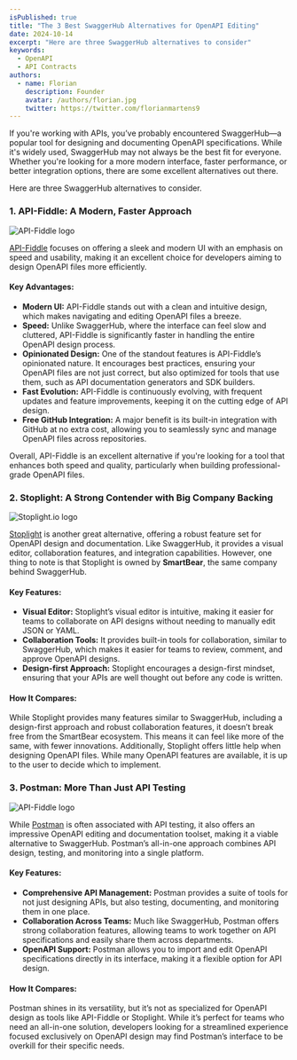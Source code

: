 ```yaml
---
isPublished: true  
title: "The 3 Best SwaggerHub Alternatives for OpenAPI Editing"  
date: 2024-10-14  
excerpt: "Here are three SwaggerHub alternatives to consider"  
keywords:
  - OpenAPI
  - API Contracts
authors:
  - name: Florian
    description: Founder
    avatar: /authors/florian.jpg
    twitter: https://twitter.com/florianmartens9 
---
```


If you're working with APIs, you’ve probably encountered SwaggerHub—a popular tool for designing and documenting OpenAPI 
specifications. While it's widely used, SwaggerHub may not always be the best fit for everyone. Whether you're looking 
for a more modern interface, faster performance, or better integration options, there are some excellent alternatives out there.

Here are three SwaggerHub alternatives to consider.

### 1. API-Fiddle: A Modern, Faster Approach

<Img src="/post-media/0014-api-fiddle-logo.png" height={554} width={1280} alt="API-Fiddle logo" />

[API-Fiddle](https://api-fiddle.com) focuses on offering a sleek 
and modern UI with an emphasis on speed and usability, making it an excellent choice for developers aiming 
to design OpenAPI files more efficiently.

#### Key Advantages:
- **Modern UI:** API-Fiddle stands out with a clean and intuitive design, which makes navigating and editing 
OpenAPI files a breeze.
- **Speed:** Unlike SwaggerHub, where the interface can feel slow and cluttered, API-Fiddle is significantly 
faster in handling the entire OpenAPI design process.
- **Opinionated Design:** One of the standout features is API-Fiddle’s opinionated nature. It encourages 
best practices, ensuring your OpenAPI files are not just correct, but also optimized for tools that use 
them, such as API documentation generators and SDK builders.
- **Fast Evolution:** API-Fiddle is continuously evolving, with frequent updates and feature improvements, 
keeping it on the cutting edge of API design.
- **Free GitHub Integration:** A major benefit is its built-in integration with GitHub at no extra cost, 
allowing you to seamlessly sync and manage OpenAPI files across repositories.

Overall, API-Fiddle is an excellent alternative if you're looking for a tool that enhances both speed 
and quality, particularly when building professional-grade OpenAPI files.

### 2. Stoplight: A Strong Contender with Big Company Backing

<Img src="/post-media/0014-stoplight-logo.png" height={554} width={1280} alt="Stoplight.io logo" />

[Stoplight](https://stoplight.io) is another great alternative, offering a robust feature set for OpenAPI design and documentation. 
Like SwaggerHub, it provides a visual editor, collaboration features, and integration capabilities. However, 
one thing to note is that Stoplight is owned by **SmartBear**, the same company behind SwaggerHub.

#### Key Features:
- **Visual Editor:** Stoplight’s visual editor is intuitive, making it easier for teams to collaborate on API 
designs without needing to manually edit JSON or YAML.
- **Collaboration Tools:** It provides built-in tools for collaboration, similar to SwaggerHub, which makes it 
easier for teams to review, comment, and approve OpenAPI designs.
- **Design-first Approach:** Stoplight encourages a design-first mindset, ensuring that your APIs are well 
thought out before any code is written.

#### How It Compares:
While Stoplight provides many features similar to SwaggerHub, including a design-first approach and robust 
collaboration features, it doesn’t break free from the SmartBear ecosystem. This means it can feel like more of the 
same, with fewer innovations. Additionally, Stoplight offers little help when designing OpenAPI files. While many 
OpenAPI features are available, it is up to the user to decide which to implement.

### 3. Postman: More Than Just API Testing

<Img src="/post-media/0014-postman-logo.png" height={554} width={1280} alt="API-Fiddle logo" />

While [Postman](https://postman.com) is often associated with API testing, it also offers an impressive OpenAPI editing and documentation 
toolset, making it a viable alternative to SwaggerHub. Postman’s all-in-one approach combines API design, testing, 
and monitoring into a single platform.

#### Key Features:
- **Comprehensive API Management:** Postman provides a suite of tools for not just designing APIs, but also testing, documenting, and monitoring them in one place.
- **Collaboration Across Teams:** Much like SwaggerHub, Postman offers strong collaboration features, allowing teams to 
work together on API specifications and easily share them across departments.
- **OpenAPI Support:** Postman allows you to import and edit OpenAPI specifications directly in its interface, 
making it a flexible option for API design.

#### How It Compares:
Postman shines in its versatility, but it’s not as specialized for OpenAPI design as tools like API-Fiddle or 
Stoplight. While it’s perfect for teams who need an all-in-one solution, developers looking for a streamlined experience 
focused exclusively on OpenAPI design may find Postman’s interface to be overkill for their specific needs.
